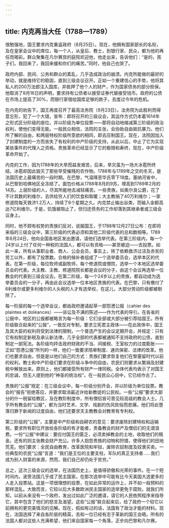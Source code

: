 ```yaml
---
---
---
```

title: 内克再当大任（1788—1789）
---




很勉强地，国王要求内克重返政府（8月25日）。现在，他拥有国家部长的名衔，及在皇家会议中的席位，每一个人，从皇后、教士，到银行家、民众，都为他的再任而喝彩。群众聚集在凡尔赛宫的庭院欢迎他，他走出来，告诉他们：“是的，孩子们，我回来了，我回来缓和你们的痛苦。”同时，他自己也哭了。

政府内部、民间、公务和群众的紊乱，几乎造成政治的崩溃。内克所能做的最好的举动，就是维持它的稳固，直到三级会议召开。正如一个重建信心的手势，他将其私人的200万法郎注入国库，并抵押了他个人的财产，作为国家债务的部分担保。他取消了8月16日的声明，要求持有公债者以接受证券代替接受钱币。政府的公债在市场上提高了30%，而银行家借给国库足够的款子，去度过今年的危机。

在内克的劝告下，国王再度召开了最高法务院（9月23日）。法务院为此胜利而得意忘形，犯了一个大错，宣布：即将召开的三级议会，其运作方式仍本着1614年之形式区分阶级的座位，并以阶级为单位投票——那将自动地缩减第三阶级的政治权利，使他们变得无能。一般民众相信，法院的主张，会协助自由抵抗暴力。他们所了解的自由，和两层特权阶级所意欲的相同，即去压制国王。现在，法院因加入了封建制度的一方而丧失了有权利的中产阶级的支持，从此以后，中止了它为实现某些事件的代理人之资格。贵族革命已经显示了它的极限和寿终，现在，中产阶级革命开始了。

内克的工作，因为1788年的大旱而益发艰苦，后来，旱灾虽为一场大冰雹所终结，冰雹却因此毁灭了那些早受摧残的农作物。1788年与1789年之交的冬天，是法国历史上最痛苦的一段时期。在巴黎，气温降至华氏零下18度。塞纳河省中，从巴黎到哈佛地区全冻结了。面包价格从1788年8月的9苏，增高到1789年2月的14苏。上层阶级的人，尽其所能地去减轻痛苦。一些贵族，如奥尔良公爵，花了不计其数的利维尔，去供给穷人们的饮食和取暖；大主教捐了40万利维尔；一家修道院每天救济1.2万人，持续了6个星期之久。内克禁止输出谷类，而输入金额高达7亿利维尔。于是，饥饿被阻止了，但归还债务的工作却落到其继承者或三级会议身上。

同时，他不顾有权势的贵族们反对，说服国王，于1788年12月27日公布：在即将来临的三级会议中，第三阶级的代表必须和其他二阶级代表的总和数相等。1789年6月24日，他向全国各地区发出邀请，请他们选举代表。在第三阶级内，每一个24岁以上付了任何一种税的法国人，都可以有资格——甚至被迫——去投票。如此一来，所有从事职业者、商人、公会会员，事实上，除了依赖救济过活及赤贫的劳工以外，都有了投票数。合格的候补者组成了一个选举委员会，选举本区的代表。在第一阶级，每位牧师或副牧师，每个修道院或僧院，选举一个本地区选举委员会的代表。大主教、主教、修道院院长都是会议的分子，由这个会议再选举一位教会的代表到三级会议去。在第二阶级，每一个24岁以上的贵族，都自动成为选举委员会的一分子，再由此会议选举一位本地区贵族的代表。在巴黎，只有缴付了6利维尔或更多利维尔的人头税的人才有选举权，在这儿，大部分劳动阶级都被剔除了。

每一阶层的每一个选举会议，都由政府邀请起草一部怨懑公报（cahier des plaintes et doléances）——诉讼及不满的陈述——作为代表的导引。在各省的公报中，地区的公报都被略言为每一阶级：它们全部或大部分被引荐给国王。所有阶级联合起来的“公报”，一致反对专制，要求立宪君主政体——在此政体中，国王及其大臣的权利将受到法律的限制，一个普选产生的会议定期开会，并规定：只有它有权制定新税及承认新法律。几乎全部的代表都被通知不支持政府的公债，直到制定一部宪法。各阶级均抨击政府财政的不当、间接税、王室权力的过度膨胀——正如“怨懑公报”所刊的一样，他们一致要求陪审制度、通讯保密、法律的改革。他们也要求自由，但是是以他们自己的方式：贵族们要求恢复他们在黎塞留时代以前的权利，教士和中产阶级们要求在阶级斗争中的自由，农民们则要求从繁捐及封建税中解放出来。原则上，他们都接受所有财产一律同税。全体代表均表示了对国王的忠诚，但无人提到他的“神圣的统治权”。在一般民众心目中，它已经作古了。

贵族的“公报”规定：在三级会议中，每一阶级分别开会，并以阶级为单位投票。教会的“报告”拒绝答应，并要求取消最近许给新教徒的公民权。一些“公报”要求大部分的什一税留给教区，及在教阶制度中，所有僧侣皆可晋见较高级的教会人士。几乎所有教会的“公报”，都为当时艺术、文学、戏剧的伤风败俗而悲痛，他们将此堕落归罪于新闻的过度自由，他们还要求天主教教会对教育有专利权。

第三阶级的“公报”，主要是中产阶级和自耕农的意见：要求废除封建特权和运输税，要求所有职位开放给各阶级的有才能者，责备教会的财产及僧侣们的无谓浪费。一份“公报”中建议：要应付国王的匮乏，必须卖掉教会的土地，收取他们的租金。还有的则主张教会财产充公。许多人抱怨贵族的动物和狩猎，使得他们的田地荒芜。他们要求：全民自由教育，改革医院和牢狱，废除农奴制度及奴隶买卖。一份典型的农民“公报”言道：“我们是王位的主要支柱，军队的真正支持者……我们成为别人财富的来源，然而，我们自己却仍处于贫穷。”

总之，这次三级会议的选举，在法国历史上，是值得骄傲和光荣的事件。在一个短时间内，波旁法国几乎成了民主国家。在那次选举中可能有比今天美国大选更多的人走入投票站。这是一项很理想的投票，在如此异常的运作上，并不如一般预料的那样混乱。大致而言，它较以后大多数欧洲民主国家的选举更免于腐败。就我们所知，以前从来没有一个政府，发出过如此广泛的邀请，请它的人民依照程序来指导它，其中包含了他们的怒言及渴望。这些“公报”联合起来后，给了政府一个较它以前拥有的更完美情况的见解。现在，假如有过的话，法国有了政治才能的材料。现在，法国选择了来自各阶层的精英，去和一位已经有志于革新的国王会晤。所有的法国人都对这些人充满希望，他们来自国家每一个角落，正步向巴黎和凡尔赛。